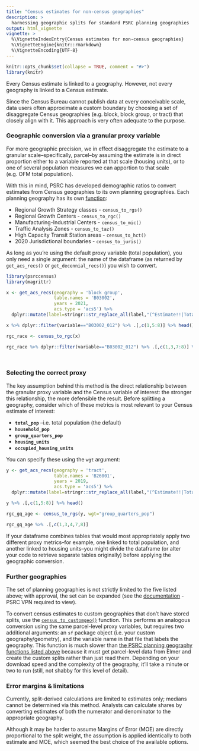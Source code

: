 ```yaml
---
title: "Census estimates for non-census geographies"
description: >
  harnessing geographic splits for standard PSRC planning geographies
output: html_vignette
vignette: >
  %\VignetteIndexEntry{Census estimates for non-census geographies}
  %\VignetteEngine{knitr::rmarkdown}
  %\VignetteEncoding{UTF-8}
---
```


```r
knitr::opts_chunk$set(collapse = TRUE, comment = "#>")
library(knitr)
```

Every Census estimate is linked to a geography. However, not every geography is linked to a Census estimate.

Since the Census Bureau cannot publish data at every conceivable scale, data users often approximate a custom boundary by choosing a set of disaggregate Census geographies (e.g. block, block group, or tract) that closely align with it. This approach is very often adequate to the purpose.

### Geographic conversion via a granular proxy variable

For more geographic precision, we in effect disaggregate the estimate to a granular scale--specifically, parcel--by assuming the estimate is in direct proportion either to a variable reported at that scale (housing units), or to one of several population measures we can apportion to that scale (e.g. OFM total population).

With this in mind, PSRC has developed demographic ratios to convert estimates from Census geographies to its own planning geographies. Each planning geography has its own [function](./reference/census_to_psrcgeo.html): 

  *  Regional Growth Strategy classes    - `census_to_rgs()`
  *  Regional Growth Centers             - `census_to_rgc()`
  *  Manufacturing-Industrial Centers    - `census_to_mic()`
  *  Traffic Analysis Zones              - `census_to_taz()`
  *  High Capacity Transit Station areas - `census_to_hct()`
  *  2020 Jurisdictional boundaries      - `census_to_juris()`

As long as you're using the default proxy variable (total population), you only need a single argument: the name of the dataframe (as returned by `get_acs_recs()` or `get_decennial_recs()`) you wish to convert.

```r
library(psrccensus)
library(magrittr)

x <- get_acs_recs(geography = 'block group',
                  table.names = 'B03002',
                  years = 2021,
                  acs.type = 'acs5') %>% 
  dplyr::mutate(label=stringr::str_replace_all(label,"(^Estimate!!|Total:!!)",""))

x %>% dplyr::filter(variable=="B03002_012") %>% .[,c(1,5:8)] %>% head()

rgc_race <- census_to_rgc(x)

rgc_race %>% dplyr::filter(variable=="B03002_012") %>% .[,c(1,3,7:8)] %>% head()

                          
```

### Selecting the correct proxy

The key assumption behind this method is the direct relationship between the granular proxy variable and the Census variable of interest: the stronger this relationship, the more defensible the result. Before splitting a geography, consider which of these metrics is most relevant to your Census estimate of interest:

  *  **`total_pop`** --i.e. total population (the default)
  *  **`household_pop`**
  *  **`group_quarters_pop`**
  *  **`housing_units`**
  *  **`occupied_housing_units`**

 You can specify these using the `wgt` argument:

```r

y <- get_acs_recs(geography = 'tract',
                  table.names = 'B26001',
                  years = 2019,
                  acs.type = 'acs5') %>% 
  dplyr::mutate(label=stringr::str_replace_all(label,"(^Estimate!!|Total:!!)",""))

y %>% .[,c(1,5:8)] %>% head()

rgc_gq_age <- census_to_rgs(y, wgt="group_quarters_pop")

rgc_gq_age %>% .[,c(1,3,4,7,8)]


```
If your dataframe combines tables that would most appropriately apply two different proxy metrics--for example, one linked to total population, and another linked to housing units--you might divide the dataframe (or alter your code to retrieve separate tables originally) before applying the geographic conversion. 

### Further geographies

The set of planning geographies is not strictly limited to the five listed above; with approval, the set can be expanded (see the [documentation](http://aws-linux/mediawiki/index.php/Geography_Split_Tables_in_Elmer) - PSRC VPN required to view). 

To convert census estimates to custom geographies that don't have stored splits, use the [`census_to_customgeo()`](./reference/census_to_customgeo.html) function. This performs an analogous conversion using the same parcel-level proxy variables, but requires two additional arguments: an `sf` package object (i.e. your custom geography/geometry), and the variable name in that file that labels the geography. This function is much slower than [the PSRC planning geography functions listed above](#geographic-conversion-via-a-granular-proxy-variable.html) because it must get parcel-level data from Elmer and create the custom splits rather than just read them. Depending on your download speed and the complexity of the geography, it'll take a minute or two to run (still, not shabby for this level of detail). 

### Error margins & limitations

Currently, split-derived calculations are limited to estimates only; medians cannot be determined via this method. Analysts can calculate shares by converting estimates of both the numerator and denominator to the appropriate geography.

Although it may be harder to assume Margins of Error (MOE) are directly proportional to the split weight, the assumption is applied identically to both estimate and MOE, which seemed the best choice of the available options.
